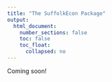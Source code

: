 ```yaml
---
title: "The SuffolkEcon Package"
output:
  html_document:
    number_sections: false
    toc: false
    toc_float: 
      collapsed: no
---
```


Coming soon!